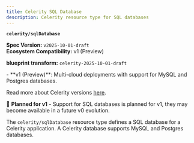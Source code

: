 ```yaml
---
title: Celerity SQL Database
description: Celerity resource type for SQL databases
---
```


**`celerity/sqlDatabase`**

**Spec Version:** `v2025-10-01-draft`  
**Ecosystem Compatibility:** v1 (Preview)

**blueprint transform:** `celerity-2025-10-01-draft`

<Callout title="Ecosystem Compatibility" type="info">
- **v1 (Preview)**: Multi-cloud deployments with support for MySQL and Postgres databases.

Read more about Celerity versions [here](/docs/framework/versions).
</Callout>

🚀 **Planned for v1** - Support for SQL databases is planned for v1, they may become available in a future v0 evolution.

The `celerity/sqlDatabase` resource type defines a SQL database for a Celerity application.
A Celerity database supports MySQL and Postgres databases.
